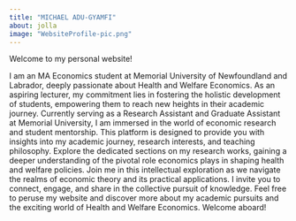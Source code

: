 ```yaml
---
title: "MICHAEL ADU-GYAMFI"
about: jolla
image: "WebsiteProfile-pic.png"
---
```


Welcome to my personal website!

I am an MA Economics student at Memorial University of Newfoundland and Labrador, deeply passionate about Health and Welfare Economics. As an aspiring lecturer, my commitment lies in fostering the holistic development of students, empowering them to reach new heights in their academic journey. Currently serving as a Research Assistant and Graduate Assistant at Memorial University, I am immersed in the world of economic research and student mentorship. This platform is designed to provide you with insights into my academic journey, research interests, and teaching philosophy. Explore the dedicated sections on my research works, gaining a deeper understanding of the pivotal role economics plays in shaping health and welfare policies. Join me in this intellectual exploration as we navigate the realms of economic theory and its practical applications. I invite you to connect, engage, and share in the collective pursuit of knowledge. Feel free to peruse my website and discover more about my academic pursuits and the exciting world of Health and Welfare Economics. Welcome aboard!
